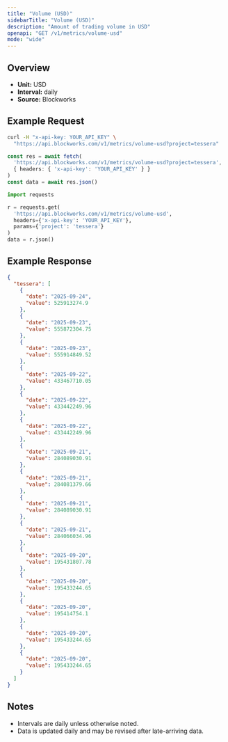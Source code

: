 ```yaml
---
title: "Volume (USD)"
sidebarTitle: "Volume (USD)"
description: "Amount of trading volume in USD"
openapi: "GET /v1/metrics/volume-usd"
mode: "wide"
---
```


## Overview

- **Unit:** USD
- **Interval:** daily
- **Source:** Blockworks

## Example Request

<CodeGroup>

```bash cURL
curl -H "x-api-key: YOUR_API_KEY" \
  "https://api.blockworks.com/v1/metrics/volume-usd?project=tessera"
```

```typescript TypeScript
const res = await fetch(
  'https://api.blockworks.com/v1/metrics/volume-usd?project=tessera',
  { headers: { 'x-api-key': 'YOUR_API_KEY' } }
)
const data = await res.json()
```

```python Python
import requests

r = requests.get(
  'https://api.blockworks.com/v1/metrics/volume-usd',
  headers={'x-api-key': 'YOUR_API_KEY'},
  params={'project': 'tessera'}
)
data = r.json()
```

</CodeGroup>

## Example Response

```json
{
  "tessera": [
    {
      "date": "2025-09-24",
      "value": 525913274.9
    },
    {
      "date": "2025-09-23",
      "value": 555872304.75
    },
    {
      "date": "2025-09-23",
      "value": 555914849.52
    },
    {
      "date": "2025-09-22",
      "value": 433467710.05
    },
    {
      "date": "2025-09-22",
      "value": 433442249.96
    },
    {
      "date": "2025-09-22",
      "value": 433442249.96
    },
    {
      "date": "2025-09-21",
      "value": 284089030.91
    },
    {
      "date": "2025-09-21",
      "value": 284081379.66
    },
    {
      "date": "2025-09-21",
      "value": 284089030.91
    },
    {
      "date": "2025-09-21",
      "value": 284066034.96
    },
    {
      "date": "2025-09-20",
      "value": 195431807.78
    },
    {
      "date": "2025-09-20",
      "value": 195433244.65
    },
    {
      "date": "2025-09-20",
      "value": 195414754.1
    },
    {
      "date": "2025-09-20",
      "value": 195433244.65
    },
    {
      "date": "2025-09-20",
      "value": 195433244.65
    }
  ]
}
```

## Notes
- Intervals are daily unless otherwise noted.
- Data is updated daily and may be revised after late-arriving data.